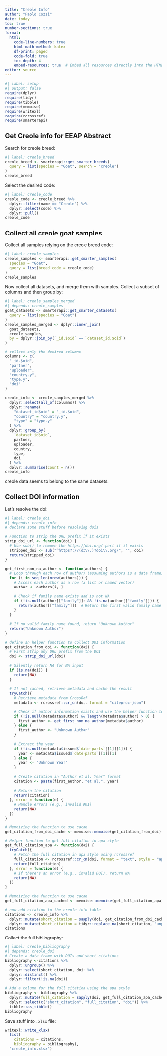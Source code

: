 ```yaml
---
title: "Creole Info"
author: "Paolo Cozzi"
date: today
toc: true
number-sections: true
format:
  html:
    code-line-numbers: true
    html-math-method: katex
    df-print: paged
    code-fold: true
    toc-depth: 4
    embed-resources: true  # Embed all resources directly into the HTML file
editor: source
---
```


```r
#| label: setup
#| output: false
require(dplyr)
require(tidyr)
require(tibble)
require(memoise)
require(writexl)
require(rcrossref)
require(smarterapi)
```

## Get Creole info for EEAP Abstract

Search for creole breed:

```r
#| label: creole_breed
creole_breed <- smarterapi::get_smarter_breeds(
  query = list(species = "Goat", search = "creole")
)
creole_breed
```

Select the desired code:

```r
#| label: creole_code
creole_code <- creole_breed %>% 
  dplyr::filter(name == "Creole") %>% 
  dplyr::select(code) %>%
  dplyr::pull()
creole_code
```

## Collect all creole goat samples

Collect all samples relying on the creole breed code:

```r
#| label: creole_samples
creole_samples <- smarterapi::get_smarter_samples(
  species = "Goat",
  query = list(breed_code = creole_code)
)
creole_samples
```

Now collect all datasets, and merge them with samples. Collect a subset of columns
and then group by:

```r
#| label: creole_samples_merged
#| depends: creole_samples
goat_datasets <- smarterapi::get_smarter_datasets(
  query = list(species = "Goat")
)
creole_samples_merged <- dplyr::inner_join(
  goat_datasets, 
  creole_samples, 
  by = dplyr::join_by(`_id.$oid` == `dataset_id.$oid`)
)

# collect only the desired columns
columns <- c(
  "_id.$oid",
  "partner",
  "uploader",
  "country.y",
  "type.y",
  "doi"
)

creole_info <- creole_samples_merged %>%
  dplyr::select(all_of(columns)) %>%
  dplyr::rename(
    "dataset_id$oid" = "_id.$oid",
    "country" = "country.y",
    "type" = "type.y"
  ) %>%
  dplyr::group_by(
    `dataset_id$oid`,
    partner,
    uploader,
    country,
    type,
    doi
  ) %>%
  dplyr::summarise(count = n())
creole_info
```

creole data seems to belong to the same datasets. 

## Collect DOI information

Let's resolve the doi:

```r
#| label: creole_doi
#| depends: creole_info
# declare some stuff before resolving dois

# Function to strip the URL prefix if it exists
strip_doi_url <- function(doi) {
  # Use sub() to remove the https://doi.org/ part if it exists
  stripped_doi <- sub("^https?://(dx\\.)?doi\\.org/", "", doi)
  return(stripped_doi)
}

get_first_non_na_author <- function(authors) {
  # Loop through each row of authors (assuming authors is a data frame)
  for (i in seq_len(nrow(authors))) {
    # Access each author as a row (a list or named vector)
    author <- authors[i, ]
    
    # Check if family name exists and is not NA
    if (!is.null(author[["family"]]) && !is.na(author[["family"]])) {
      return(author[["family"]])  # Return the first valid family name
    }
  }
  
  # If no valid family name found, return "Unknown Author"
  return("Unknown Author")
}

# define an helper function to collect DOI information
get_citation_from_doi <- function(doi) {
  # First strip any URL prefix from the DOI
  doi <- strip_doi_url(doi)
  
  # Silently return NA for NA input
  if (is.na(doi)) {
    return(NA)
  }
  
  # If not cached, retrieve metadata and cache the result
  tryCatch({
    # Retrieve metadata from CrossRef
    metadata <- rcrossref::cr_cn(doi, format = "citeproc-json")
    
    # Check if author information exists and use the helper function to get the first valid author
    if (!is.null(metadata$author) && length(metadata$author) > 0) {
      first_author <- get_first_non_na_author(metadata$author)
    } else {
      first_author <- "Unknown Author"
    }
    
    # Extract the year
    if (!is.null(metadata$issued$`date-parts`[[1]][1])) {
      year <- metadata$issued$`date-parts`[[1]][1]
    } else {
      year <- "Unknown Year"
    }
    
    # Create citation in "Author et al. Year" format
    citation <- paste(first_author, "et al.", year)
    
    # Return the citation
    return(citation)
  }, error = function(e) {
    # Handle errors (e.g., invalid DOI)
    return(NA)
  })
}

# Memoizing the function to use cache
get_citation_from_doi_cache <- memoise::memoise(get_citation_from_doi)

# Helper function to get full citation in apa style
get_full_citation_apa <- function(doi) {
  tryCatch({
    # Fetch the full citation in apa style using rcrossref
    full_citation <- rcrossref::cr_cn(doi, format = "text", style = "apa")
    return(full_citation)
  }, error = function(e) {
    # If there's an error (e.g., invalid DOI), return NA
    return(NA)
  })
}

# Memoizing the function to use cache
get_full_citation_apa_cached <- memoise::memoise(get_full_citation_apa)

# now add citation to the creole info table
citations <- creole_info %>%
  dplyr::mutate(short_citation = sapply(doi, get_citation_from_doi_cache)) %>%
  dplyr::mutate(short_citation = tidyr::replace_na(short_citation, "unpublished"))
citations
```

Collect the full bibliography:

```r
#| label: creole_bibliography
#| depends: creole_doi
# Create a data frame with DOIs and short citations
bibliography <-citations %>%
  dplyr::ungroup() %>%
  dplyr::select(short_citation, doi) %>%
  dplyr::distinct() %>%
  dplyr::filter(!is.na(doi))

# Add a column for the full citation using the apa style
bibliography <- bibliography %>%
  dplyr::mutate(full_citation = sapply(doi, get_full_citation_apa_cached)) %>%
  dplyr::select(c("short_citation", "full_citation", "doi")) %>%
  tibble::as_tibble()
bibliography
```

Save stuff into `.xlsx` file:

```r
writexl::write_xlsx(
  list(
    citations = citations,
    bibliography = bibliography),
  "creole_info.xlsx")
```